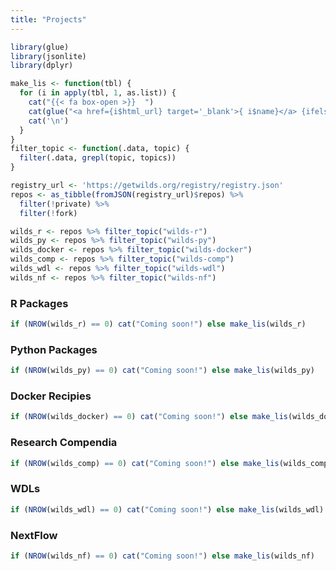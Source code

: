 ```yaml
---
title: "Projects"
---
```


```r
library(glue)
library(jsonlite)
library(dplyr)
```

```r
make_lis <- function(tbl) {
  for (i in apply(tbl, 1, as.list)) {
    cat("{{< fa box-open >}}  ")
    cat(glue("<a href={i$html_url} target='_blank'>{ i$name}</a> {ifelse(is.null(i$description), '', paste0('- ' , glue::trim(i$description)))}"), sep = "\n")
    cat('\n')
  }
}
filter_topic <- function(.data, topic) {
  filter(.data, grepl(topic, topics))
}
```

```r
registry_url <- 'https://getwilds.org/registry/registry.json'
repos <- as_tibble(fromJSON(registry_url)$repos) %>%
  filter(!private) %>%
  filter(!fork)

wilds_r <- repos %>% filter_topic("wilds-r")
wilds_py <- repos %>% filter_topic("wilds-py")
wilds_docker <- repos %>% filter_topic("wilds-docker")
wilds_comp <- repos %>% filter_topic("wilds-comp")
wilds_wdl <- repos %>% filter_topic("wilds-wdl")
wilds_nf <- repos %>% filter_topic("wilds-nf")
```

### R Packages

```r
if (NROW(wilds_r) == 0) cat("Coming soon!") else make_lis(wilds_r)
```

### Python Packages

```r
if (NROW(wilds_py) == 0) cat("Coming soon!") else make_lis(wilds_py)
```

### Docker Recipies

```r
if (NROW(wilds_docker) == 0) cat("Coming soon!") else make_lis(wilds_docker)
```

### Research Compendia

```r
if (NROW(wilds_comp) == 0) cat("Coming soon!") else make_lis(wilds_comp)
```

### WDLs

```r
if (NROW(wilds_wdl) == 0) cat("Coming soon!") else make_lis(wilds_wdl)
```

### NextFlow

```r
if (NROW(wilds_nf) == 0) cat("Coming soon!") else make_lis(wilds_nf)
```
